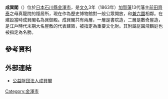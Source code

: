 '''成巽閣'''（{{lang-ja|せいそんかく}}）位於[[日本|日本]][[石川縣|石川縣]][[金澤市|金澤市]]，是[[文久|文久]]3年（1863年）[[加賀藩|加賀藩]]13代藩主[[前田齊泰|前田齊泰]]之母真龍院的隱居所，現在作為歷史博物館對一般公眾開放，和[[兼六園|兼六園]]相鄰。在建設當時成巽閣名為巽御殿。成巽閣共有兩層，一層是書院造，二層是數奇屋造，是江戶時代末期大名屋敷的代表建築，被指定為重要文化財。其附屬庭園飛鶴庭也被指定為名勝。
== 參考資料 ==
{{reflist}}
== 外部連結 ==
*[http://www.seisonkaku.com/index.html 公益財団法人成巽閣] {{Wayback|url=http://www.seisonkaku.com/index.html |date=20210210005601 }}
{{Coord|36|33|39.8|N|136|39|47.4|E|region:JP-17|display=title}}
[[Category:金澤市|Category:金澤市]]